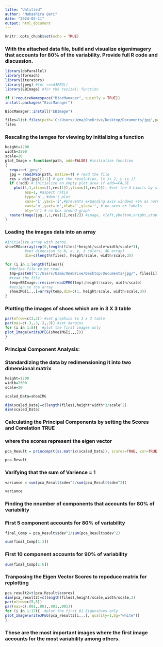 ```yaml
---
title: "Untitled"
author: "Mubashira Qari"
date: "2024-02-11"
output: html_document
---
```


```r
knitr::opts_chunk$set(echo = TRUE)
```

### With the attached data file, build and visualize  eigenimagery that accounts for 80% of the variability.  Provide full R code and discussion.
 

```r
library(doParallel)
library(foreach)
library(iterators)
library(jpeg) #for readJPEG()
library(EBImage) #for the resize() function
```


```r
if (!requireNamespace("BiocManager", quietly = TRUE))
install.packages("BiocManager")

```


```r
	
BiocManager::install("EBImage")

```


```r
files=list.files(path='C:/Users/Uzma/OneDrive/Desktop/Documents/jpg',pattern="\\.jpg")
files
```
### Rescaling the iamges for viewing by initializing a function

```r
height=1200
width=2500
scale=20
plot_Image = function(path, add=FALSE) #initialize function
{
  require('jpeg')
  jpg = readJPEG(path, native=T) # read the file
  res = dim(jpg)[2:1] # get the resolution, [x is 2, y is 1]
  if (!add) # initialize an empty plot area if add==FALSE
    plot(1,1,xlim=c(1,res[1]),ylim=c(1,res[2]), #set the X Limits by size
         asp=1, #aspect ratio
         type='n', #don't plot
         xaxs='i',yaxs='i',#prevents expanding axis windows +6% as normal
         xaxt='n',yaxt='n',xlab='',ylab='', # no axes or labels
         bty='n') # no box around graph
  rasterImage(jpg,1,1,res[1],res[2]) #image, xleft,ybottom,xright,ytop
}
```

### Loading the images data into an array

```r
#initialize array with zeros.
shoeIMG=array(rep(0,length(files)*height/scale*width/scale*3),
         #set dimension to N, x, y, 3 colors, 4D array)
         dim=c(length(files), height/scale, width/scale,3)) 

for (i in 1:length(files)){
  #define file to be read
  tmp=paste0("C:/Users/Uzma/OneDrive/Desktop/Documents/jpg/", files[i])
  #read the file
  temp=EBImage::resize(readJPEG(tmp),height/scale, width/scale)
  #assign to the array
  shoeIMG[i,,,]=array(temp,dim=c(1, height/scale, width/scale,3))
}

```

### Plotting the images of shoes which are in 3 X 3 table

```r
par(mfrow=c(3,3)) #set graphics to 3 x 3 table
par(mai=c(.3,.3,.3,.3)) #set margins 
for (i in 1:8){  #plot the first images only
plot_Image(writeJPEG(shoeIMG[i,,,]))
}

```
### Principal Component Analysis:

### Standardizing the data by redimensioning it into two dimensional matrix

```r
height=1200
width=2500
scale=20

scaled_Data=shoeIMG

dim(scaled_Data)=c(length(files),height*width*3/scale^2)
dim(scaled_Data)
```
### Calculating the Principal Components by setting the Scores and Corelation TRUE 

### where the scores represent the eigen vector

```r
pca_Result = princomp(t(as.matrix(scaled_Data)), scores=TRUE, cor=TRUE)

pca_Result
```

### Varifying that the sum of Varience = 1 


```r
variance = sum(pca_Result$sdev^2/sum(pca_Result$sdev^2))

variance
```

### Finding the nnumber of components that accounts for 80% of variability 

### First 5 component accounts for 80% of variability

```r
final_Comp = pca_Result$sdev^2/sum(pca_Result$sdev^2)

sum(final_Comp[1:3])
```

### First 10 component accounts for 90% of variability

```r
sum(final_Comp[1:6])
```
### Tranposing the Eigen Vector Scores to repoduce matrix for replotting

```r
pca_result2=t(pca_Result$scores)
dim(pca_result2)=c(length(files),height/scale,width/scale,3)
par(mfrow=c(5,5))
par(mai=c(.001,.001,.001,.001))
for (i in 1:17){  #plot the first 81 Eigenshoes only
plot_Image(writeJPEG(pca_result2[i,,,], quality=1,bg="white"))
}
```
### These are the most important images where  the first image accounts for the most variability among others.
